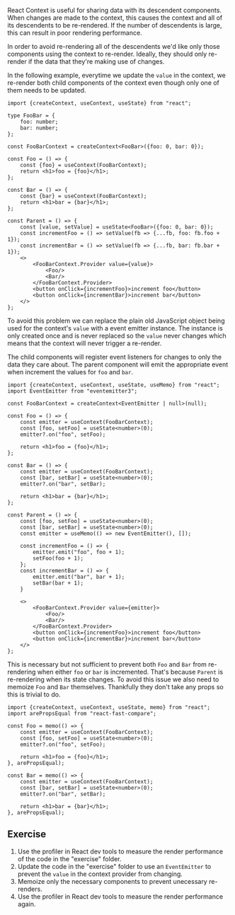 React Context is useful for sharing data with its descendent components. When
changes are made to the context, this causes the context and all of its
descendents to be re-rendered. If the number of descendents is large, this can
result in poor rendering performance.

In order to avoid re-rendering all of the descendents we'd like only those
components using the context to re-render.  Ideally, they should only re-render
if the data that they're making use of changes.

In the following example, everytime we update the `value` in the context, we
re-render both child components of the context even though only one of them
needs to be updated.

```tsx filename="index.tsx"
import {createContext, useContext, useState} from "react";

type FooBar = {
    foo: number;
    bar: number;
};

const FooBarContext = createContext<FooBar>({foo: 0, bar: 0});

const Foo = () => {
    const {foo} = useContext(FooBarContext);
    return <h1>foo = {foo}</h1>;
};

const Bar = () => {
    const {bar} = useContext(FooBarContext);
    return <h1>bar = {bar}</h1>;
};

const Parent = () => {
    const [value, setValue] = useState<FooBar>({foo: 0, bar: 0});
    const incrementFoo = () => setValue(fb => {...fb, foo: fb.foo + 1});
    const incrementBar = () => setValue(fb => {...fb, bar: fb.bar + 1});
    <>
        <FooBarContext.Provider value={value}>
            <Foo/>
            <Bar/>
        </FooBarContext.Provider>
        <button onClick={incrementFoo}>increment foo</button>
        <button onClick={incrementBar}>increment bar</button>
    </>
};
```

To avoid this problem we can replace the plain old JavaScript object being
used for the context's `value` with a event emitter instance. The instance is
only created once and is never replaced so the `value` never changes which
means that the context will never trigger a re-render.

The child components will register event listeners for changes to only the
data they care about. The parent component will emit the appropriate event when
increment the values for `foo` and `bar`.

```tsx
import {createContext, useContext, useState, useMemo} from "react";
import EventEmitter from "eventemitter3";

const FooBarContext = createContext<EventEmitter | null>(null);

const Foo = () => {
    const emitter = useContext(FooBarContext);
    const [foo, setFoo] = useState<number>(0);
    emitter?.on("foo", setFoo);

    return <h1>foo = {foo}</h1>;
};

const Bar = () => {
    const emitter = useContext(FooBarContext);
    const [bar, setBar] = useState<number>(0);
    emitter?.on("bar", setBar);

    return <h1>bar = {bar}</h1>;
};

const Parent = () => {
    const [foo, setFoo] = useState<number>(0);
    const [bar, setBar] = useState<number>(0);
    const emitter = useMemo(() => new EventEmitter(), []);

    const incrementFoo = () => {
        emitter.emit("foo", foo + 1);
        setFoo(foo + 1);
    };
    const incrementBar = () => {
        emitter.emit("bar", bar + 1);
        setBar(bar + 1);
    }

    <>
        <FooBarContext.Provider value={emitter}>
            <Foo/>
            <Bar/>
        </FooBarContext.Provider>
        <button onClick={incrementFoo}>increment foo</button>
        <button onClick={incrementBar}>increment bar</button>
    </>
};
```

This is necessary but not sufficient to prevent both `Foo` and `Bar` from
re-rendering when either `foo` or `bar` is incremented. That's because
`Parent` is re-rendering when its state changes. To avoid this issue we also
need to memoize `Foo` and `Bar` themselves. Thankfully they don't take any
props so this is trivial to do.

```tsx
import {createContext, useContext, useState, memo} from "react";
import arePropsEqual from "react-fast-compare";

const Foo = memo(() => {
    const emitter = useContext(FooBarContext);
    const [foo, setFoo] = useState<number>(0);
    emitter?.on("foo", setFoo);

    return <h1>foo = {foo}</h1>;
}, arePropsEqual);

const Bar = memo(() => {
    const emitter = useContext(FooBarContext);
    const [bar, setBar] = useState<number>(0);
    emitter?.on("bar", setBar);

    return <h1>bar = {bar}</h1>;
}, arePropsEqual);
```

## Exercise

1. Use the profiler in React dev tools to measure the render performance of the
code in the "exercise" folder.
2. Update the code in the "exercise" folder to use an `EventEmitter` to prevent
the `value` in the context provider from changing.
3. Memoize only the necessary components to prevent unecessary re-renders.
4. Use the profiler in React dev tools to measure the render performance again.

